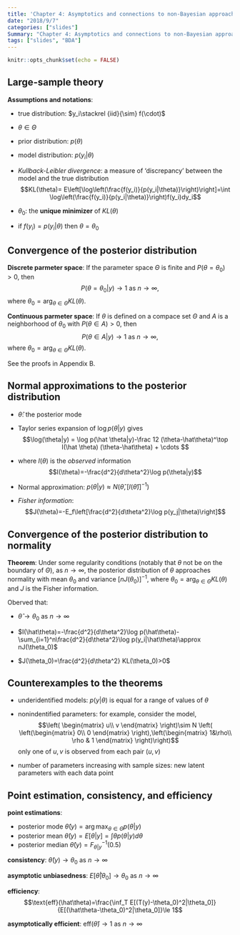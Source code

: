 ```yaml
---
title: 'Chapter 4: Asymptotics and connections to non-Bayesian approaches'
date: "2018/9/7"
categories: ["slides"]
Summary: "Chapter 4: Asymptotics and connections to non-Bayesian approaches"
tags: ["slides", "BDA"]
---
```


```r
knitr::opts_chunk$set(echo = FALSE)
```


## Large-sample theory

**Assumptions and notations**:

- true distribution: $y_i\stackrel {iid}{\sim} f(\cdot)$
- $\theta\in\Theta$
- prior distribution: $p(\theta)$
- model distribution: $p(y_i|\theta)$
- *Kullback-Leibler divergence*: a measure of 'discrepancy' between the model and the true distribution
$$KL(\theta)= E\left[\log\left(\frac{f(y_i)}{p(y_i|\theta)}\right)\right]=\int \log\left(\frac{f(y_i)}{p(y_i|\theta)}\right)f(y_i)dy_i$$

- $\theta_0$: the **unique minimizer** of $KL(\theta)$
- if $f(y_i) = p(y_i|\theta)$ then $\theta=\theta_0$

## Convergence of the posterior distribution

**Discrete parmeter space**: If the parameter space $\Theta$ is finite and $P(\theta=\theta_0)>0$, then
$$P(\theta=\theta_0|y)\to 1\text{ as }n\to \infty,$$
where $\theta_0=\arg_{\theta\in\Theta} KL(\theta)$.

**Continuous parmeter space**: If $\theta$ is defined on a compace set $\Theta$ and $A$ is a neighborhood of $\theta_0$ with $P(\theta\in A)>0$, then
$$P(\theta\in A|y)\to 1\text{ as }n\to \infty,$$
where $\theta_0=\arg_{\theta\in\Theta} KL(\theta)$.

See the proofs in Appendix B.

## Normal approximations to the posterior distribution

- $\hat \theta$: the posterior mode
- Taylor series expansion of $\log p(\theta|y)$ gives
$$\log(\theta|y) = \log p(\hat \theta|y)-\frac 12 (\theta-\hat\theta)^\top I(\hat \theta) (\theta-\hat\theta) + \cdots $$

- where $I(\theta)$ is the *observed* information
$$I(\theta)=-\frac{d^2}{d\theta^2}\log p(\theta|y)$$

- Normal approximation: $p(\theta|y)\approx N(\hat\theta,[I(\hat\theta)]^{-1})$

- *Fisher information*:
$$J(\theta)=-E_f\left[\frac{d^2}{d\theta^2}\log p(y_j|\theta)\right]$$



## Convergence of the posterior distribution to normality

**Theorem**: Under some regularity conditions (notably that $\theta$ not be on the boundary of $\Theta$), as $n\to \infty$, the posterior distribution of $\theta$ approaches normality with mean $\theta_0$ and variance $[nJ(\theta_0)]^{-1}$, where $\theta_0=\arg_{\theta\in\Theta} KL(\theta)$ and $J$ is the Fisher information.


Oberved that:

- $\hat\theta\to \theta_0$ as $n\to \infty$

- $I(\hat\theta)=-\frac{d^2}{d\theta^2}\log p(\hat\theta)-\sum_{i=1}^n\frac{d^2}{d\theta^2}\log p(y_i|\hat\theta)\approx nJ(\theta_0)$

- $J(\theta_0)=\frac{d^2}{d\theta^2} KL(\theta_0)>0$


## Counterexamples to the theorems

- underidentified models: $p(y|\theta)$ is equal for a range of values of $\theta$

- nonindentified parameters: for example, consider the model,
$$\left(
\begin{matrix}
u\\
v
\end{matrix}
\right)\sim N \left( \left(\begin{matrix}
0\\
0
\end{matrix}
\right),\left(\begin{matrix}
1&\rho\\
\rho & 1
\end{matrix}
\right)\right)$$
only one of $u,v$ is observed from each pair $(u,v)$

- number of parameters increasing with sample sizes: new latent parameters with each data point

## Point estimation, consistency, and efficiency

**point estimations**:

- posterior mode $\hat\theta(y)=\arg \max_{\theta\in\Theta} p(\theta|y)$
- posterior mean $\hat\theta(y)=E[\theta|y]=\int \theta p(\theta|y)d \theta$
- posterior median $\hat\theta(y)=F^{-1}_{\theta|y}(0.5)$

**consistency**: $\hat\theta(y)\to \theta_0$ as $n\to \infty$

**asymptotic unbiasedness**: $E[\hat\theta|\theta_0]\to\theta_0$ as $n\to \infty$

**efficiency**:
$$\text{eff}(\hat\theta)=\frac{\inf_T E[(T(y)-\theta_0)^2|\theta_0]}{E[(\hat\theta-\theta_0)^2|\theta_0]}\le 1$$

**asymptotically efficient**: $\text{eff}(\hat\theta)\to 1$ as $n\to \infty$
